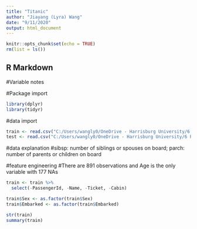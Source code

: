 ---
title: "Titanic"
author: "Jiayang (Lyra) Wang"
date: "9/11/2020"
output: html_document
---

```{r setup, include=FALSE}
knitr::opts_chunk$set(echo = TRUE)
rm(list = ls())
```

## R Markdown
#Variable notes

#Package import
```{r}
library(dplyr)
library(tidyr)
```

#data import
```{r}
train <- read.csv("C:/Users/wangly0/OneDrive - Harrisburg University/6 Practice/Kaggle_Titanic/train.csv", header = TRUE, stringsAsFactors = FALSE)
test <- read.csv("C:/Users/wangly0/OneDrive - Harrisburg University/6 Practice/Kaggle_Titanic/test.csv", header = TRUE, stringsAsFactors = FALSE)
```
#data explanation
#sibsp: number of siblings or spouses on board; parch: number of parents or children on board

#feature engineering
#There are 891 observations and Age is the only variable with 177 NAs
```{r select feature}
train <- train %>%  
  select(-PassengerId, -Name, -Ticket, -Cabin)

train$Sex <- as.factor(train$Sex)
train$Embarked <- as.factor(train$Embarked)

str(train)
summary(train)
```

